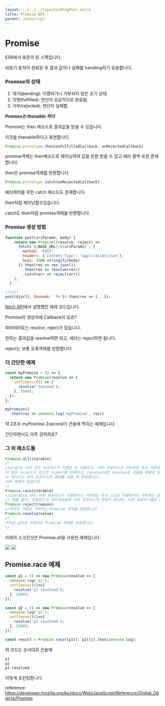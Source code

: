 ```yaml
---
layout: ../../../layouts/BlogPost.astro
title: Promise API
parent: Javascript
---
```

# Promise

ES6에서 표준이 된 스펙입니다.

비동기 동작이 완료된 후 결과 값이나 실패를 handling하기 유용합니다.

### Promise의 상태

1. 대기\(pending\): 이행되거나 거부되지 않은 초기 상태.
2. 이행\(fulfilled\): 연산이 성공적으로 완료됨.
3. 거부\(rejected\): 연산이 실패함.

_**Promise는 thenable 하다**_

Promise는 then 메소드로 결과값을 받을 수 있습니다.

이것을 thenable하다고 표현합니다.

```javascript
Promise.prototype.then(onFulfilledCallback, onRejectedCallback)
```

promise객체는 then메소드로 체이닝하여 값을 반환 받을 수 있고 에러 콜백 또한 존재합니다.

then은 promise객체를 반환합니다

```javascript
Promise.prototype.catch(onRejectedCallback)
```

에러제어를 위한 catch 메소드도 존재합니다.

then처럼 체이닝할수있습니다.

catch도 then처럼 promise객체를 반환합니다.

### Promise 생성 방법

```javascript
function post(uriParams, body) {
    return new Promise((resolve, reject) => 
      fetch(`${BASE_URL}/${uriParams}`, {
        method: 'POST',
        headers: {'Content-Type': 'application/json'},
        body: JSON.stringify(body)
      }).then(res => res.json())
        .then(res => resolve(res))
        .catch(err => reject(err))
    );
  }
```

```javascript
//call
post(${url}, {boseok: 'fe'}).then(res => {...});
```

[fetch API](fetch.md)에서 설명했던 예제 코드입니다.

Promise의 생성자에 Callback이 있죠?

파라미터로는 resolve, reject가 있습니다.

원하는 결과값을 resolve하면 되고, 에러는 reject하면 됩니다.

reject는 보통 오류객체를 반환합니다.

### 더 간단한 예제

```javascript
const myPromise = () => {
  return new Promise(resolve => {
    setTimeout(() => {
      resolve('2second');
    }, 2000);
  });
};

myPromise()
  .then(res => console.log('myPromise', res))
```

약 2초후 myPromise 2second가 콘솔에 찍히는 예제입니다.

간단하면서도 아주 강력하죠?

### 그 외 메소드들

```javascript
Promise.all(iterable)
/*
iterable 내의 모든 프로미스가 이행한 뒤 이행하고, 어떤 프로미스가 거부하면 즉시 거부하는 프로미스를 반환합니다.
이 말은 reject가 있으면 reject를 반환하고, resolve되면 resolve된 값들을 배열로 반환한다는 의미입니다.
이 메서드는 여러 프로미스의 결과를 모을 때 유용합니다.
아래 예제가 있습니다.
*/
Promise.race(iterable)
//iterable 내의 어떤 프로미스가 이행하거나 거부하는 즉시 스스로 이행하거나 거부하는 프로미스를 반환합니다. 
// 예를 들어, 프로미스가 여러개있을때 어떤 프로미스가 작업이 끝나면, 다른 프로미스들은 resolve 혹은 reject 되지않는다는 의미입니다. 이걸 활용하면 프로미스에 타임아웃을 구현할수있습니다.
Promise.reject(reason)
//주어진 이유로 거부하는 Promise 객체를 반환합니다.
Promise.resolve(value)
/*
주어진 값으로 이행하는 Promise 객체를 반환합니다.
*/
```

아래의 스크린샷은 Promise.all을 사용한 예제입니다.

<img src="/images/promise-all-resolve.png"/>
<img src="/images/promise-all-reject.png"/>

## Promise.race 예제

```javascript
const p1 = () => new Promise(resolve => {
  console.log('p1');
  setTimeout(()=>{
    resolve('p1 resolved');
  }, 1000);
});

const p2 = () => new Promise(resolve => {
  console.log('p2');
  setTimeout(()=>{
    resolve('p2 resolved');
  }, 2000);
});

const result = Promise.race([p1(), p2()]).then(console.log);
```

위 코드는 순서대로 콘솔에

```bash
p1
p2
p1 resolved
```

이렇게 프린팅합니다

reference: https://developer.mozilla.org/ko/docs/Web/JavaScript/Reference/Global_Objects/Promise



